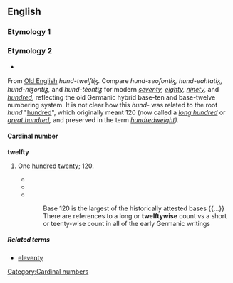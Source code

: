 ==English==

===Etymology 1===

===Etymology 2===
*{{suffix|twelve|ty}}
From [[Old English]] ''hund-twelftiᵹ.'' Compare ''hund-seofontiᵹ, hund-eahtatiᵹ, hund-niᵹontiᵹ,'' and ''hund-téontiᵹ'' for modern ''[[seventy]], [[eighty]], [[ninety]],'' and ''[[hundred]],'' reflecting the old Germanic hybrid base-ten and base-twelve numbering system. It is not clear how this ''hund-'' was related to the root ''hund'' "[[hundred]]", which originally meant 120 (now called a ''[[long hundred]]'' or ''[[great hundred]],'' and preserved in the term ''[[hundredweight]]).''

====Cardinal number====
'''twelfty'''

# {{nonstandard}} One [[hundred]] [[twenty]]; 120.
#* {{quote-book
|title=Arithmetic, Oral and Written
|author=Thomas H. Palmer
|page=36
|year=1854
|passage=Thirty-six from a hundred and twenty-nine? ['''twelvety'''-nine.]}}
#* {{quote-book
|title=Report and Proceedings of the Convention
|page=1
|author=International Ladies' Garment Workers' Union
|year=1922
|passage=The '''twelfty-six''' [126] weeks' strike taught us the value of being organized}}
#*{{cite web
| last =Krieger 
| first =Wendy
| url =http://www.geocities.com/os2fan2/gloss/pttwelfty.html
| title =Twelfty for Decimal-Users
| accessdate =2008-09-15}}
::::Base 120 is the largest of the historically attested bases {{...}} There are references to a long or '''twelftywise''' count vs a short or teenty-wise count in all of the early Germanic writings

=====Related terms=====
* [[eleventy]]

[[Category:Cardinal numbers]]